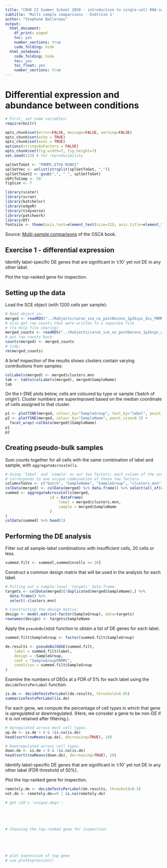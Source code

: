```yaml
---
title: "CRUK CI Summer School 2020 - introduction to single-cell RNA-seq analysis"
subtitle: 'Multi-sample comparisons - Exdrcise 1'
author: "Stephane Ballereau"
output:
  html_document:
    df_print: paged
    toc: yes
    number_sections: true
    code_folding: hide
  html_notebook:
    code_folding: hide
    toc: yes
    toc_float: yes
    number_sections: true
---
```


# Differential expression and abundance between conditions

```r
# First, set some variables:
require(knitr)

opts_chunk$set(error=FALSE, message=FALSE, warning=FALSE)
opts_chunk$set(echo = TRUE)
opts_chunk$set(eval = TRUE) 
options(stringsAsFactors = FALSE)
opts_chunk$set(fig.width=7, fig.height=7)
set.seed(123) # for reproducibility
```

```r
splSetToGet <- "PBMMC,ETV6-RUNX1"
splSetVec <- unlist(strsplit(splSetToGet, ","))
splSetToGet2 <- gsub(",", "_", splSetToGet)
nbPcToComp <- 50
figSize <- 7
```

```r
library(scater)
library(scran)
library(batchelor)
library(edgeR)
library(tidyverse)
library(patchwork)
library(DT)
fontsize <- theme(axis.text=element_text(size=12), axis.title=element_text(size=16))
```

Source: [Multi-sample comparisons](https://osca.bioconductor.org/multi-sample-comparisons.html) of the OSCA book.

## Exercise 1 - differential expression

Identify label-specific DE genes that are significant in 'c10' yet not DE in any other label.

Plot the top-ranked gene for inspection.

## Setting up the data

Load the SCE object (with 1200 cells per sample):

```r
# Read object in:
merged <- readRDS("../Robjects/caron_sce_nz_postDeconv_1p2kcps_dsi_PBMMC_ETV6-RUNX1_merged.Rds")
# also get raw counts that were written to a separate file
# (to help file sharing)
merged_counts <- readRDS("../Robjects/caron_sce_nz_postDeconv_1p2kcps_dsi_PBMMC_ETV6-RUNX1_merged_counts.Rds")
# put raw counts back:
counts(merged) <- merged_counts
# tidy:
rm(merged_counts)
```

A brief inspection of the results shows clusters contain varying contributions from samples:

```r
colLabels(merged) <- merged$clusters.mnn
tab <- table(colLabels(merged), merged$SampleName)
tab
```

On the t-SNE plots below, cells are coloured by type or sample ('batch of origin'). Cluster numbers are superimposed based on the median coordinate of cells assigned to that cluster. 

```r
p1 <- plotTSNE(merged, colour_by="SampleGroup", text_by="label", point_size=0.3)
p2 <- plotTSNE(merged, colour_by="SampleName", point_size=0.3) +
  facet_wrap(~colData(merged)$SampleName)
p1
p2
```

## Creating pseudo-bulk samples

Sum counts together for all cells with the same combination of label and sample,
with `aggregateAcrossCells`.

```r
# Using 'label' and 'sample' as our two factors; each column of the output
# corresponds to one unique combination of these two factors.
columnsToUse <- c("batch", "SampleName", "SampleGroup", "clusters.mnn")
colData(merged) <- colData(merged) %>% data.frame() %>% select(all_of(columnsToUse)) %>% DataFrame
summed <- aggregateAcrossCells(merged, 
    				id = DataFrame(
    					label = merged$clusters.mnn,
    					sample = merged$SampleName
					)
)
colData(summed) %>% head(3)
```

## Performing the DE analysis

Filter out all sample-label combinations with insufficient cells, 20 cells or less.

```r
summed.filt <- summed[,summed$ncells >= 20]
```

Construct a common design matrix that will be used in the analysis for each label.

```r
# Pulling out a sample-level 'targets' data.frame:
targets <- colData(merged)[!duplicated(merged$SampleName),] %>%
  data.frame() %>%
  select(-clusters.mnn)

# Constructing the design matrix:
design <- model.matrix(~factor(SampleGroup), data=targets)
rownames(design) <- targets$SampleName
```

Apply the `pseudoBulkDGE` function to obtain a list of DE genes for each label.

```r
summed.filt$SampleGroup <- factor(summed.filt$SampleGroup)

de.results <- pseudoBulkDGE(summed.filt, 
    label = summed.filt$label,
    design = ~SampleGroup,
    coef = "SampleGroupPBMMC",
    condition = summed.filt$SampleGroup
)
```

Examine the numbers of DEGs at a FDR of 5% for each label using the `decideTestsPerLabel` function.

```r
is.de <- decideTestsPerLabel(de.results, threshold=0.05)
summarizeTestsPerLabel(is.de)
```

For each gene, we compute the percentage of cell types in which that gene is upregulated or downregulated. (Here, we consider a gene to be non-DE if it is not retained after filtering.).

<!-- TODO: add gene names -->

```r
# Upregulated across most cell types.
up.de <- is.de > 0 & !is.na(is.de)
head(sort(rowMeans(up.de), decreasing=TRUE), 10)
```

```r
# Downregulated across cell types.
down.de <- is.de < 0 & !is.na(is.de)
head(sort(rowMeans(down.de), decreasing=TRUE), 10)
```

Identify label-specific DE genes that are significant in 'c10' yet not DE in any other label (FDR threshold of 50%).

Plot the top-ranked gene for inspection.

```r
remotely.de <- decideTestsPerLabel(de.results, threshold=0.5)
not.de <- remotely.de==0 | is.na(remotely.de)
```

```r
# get c10's 'unique.degs':






```

```r
# Choosing the top-ranked gene for inspection:





# plot expression of top gene
# use plotExpression()

```

